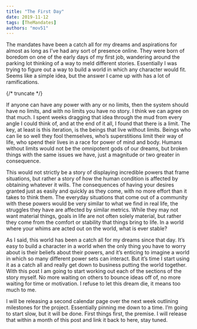 ```yaml
---
title: "The First Day"
date: 2019-11-12
tags: [TheMandates]
authors: "mov51"
---
```


The mandates have been a catch all for my dreams and aspirations for almost as long as I’ve had any sort of presence online. They were born of boredom on one of the early days of my first job, wandering around the parking lot thinking of a way to meld different stories. Essentially I was trying to figure out a way to build a world in which any character would fit. Seems like a simple idea, but the answer I came up with has a lot of ramifications.

{/* truncate */}

If anyone can have any power with any or no limits, then the system should have no limits, and with no limits you have no story. I think we can agree on that much. I spent weeks dragging that idea through the mud from every angle I could think of, and at the end of it all, I found that there is a limit. The key, at least is this iteration, is the beings that live without limits. Beings who can lie so well they fool themselves, who’s superstitions limit their way of life, who spend their lives in a race for power of mind and body. Humans without limits would not be the omnipotent gods of our dreams, but broken things with the same issues we have, just a magnitude or two greater in consequence.

This would not strictly be a story of displaying incredible powers that frame situations, but rather a story of how the human condition is affected by obtaining whatever it wills. The consequences of having your desires granted just as easily and quickly as they come, with no more effort than it takes to think them. The everyday situations that come out of a community with these powers would be very similar to what we find in real life, the struggles they have are affected by similar metrics. While they may not want material things, goals in life are not often solely material, but rather they come from the comfort or stability that things bring to life. In a world where your whims are acted out on the world, what is ever stable?

As I said, this world has been a catch all for my dreams since that day. It’s easy to build a character in a world when the only thing you have to worry about is their beliefs about their powers, and it’s enticing to imagine a world in which so many different power sets can interact. But it’s time I start using it as a catch all and really get down to business putting the world together. With this post I am going to start working out each of the sections of the story myself. No more waiting on others to bounce ideas off of, no more waiting for time or motivation. I refuse to let this dream die, it means too much to me.

I will be releasing a second calendar page over the next week outlining milestones for the project. Essentially pinning me down to a time. I’m going to start slow, but it will be done. First things first, the premise. I will release that within a month of this post and link it back to here, stay tuned.
